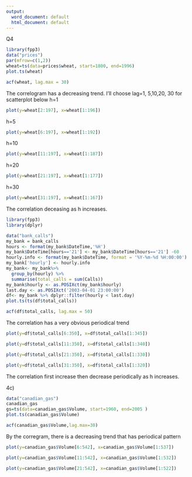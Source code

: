 ---
output:
  word_document: default
  html_document: default
---
Q4
```{r}
library(fpp3)
data("prices")
par(mfrow=c(1,2))
wheat=ts(data=prices$wheat, start=1800, end=1996)
plot.ts(wheat)

```

```{r}
acf(wheat, lag.max = 30)
```
The correlogram has a decreasing trend. I'll choose lag=1, 5,10,20, 30 for scatterplot below
h=1
```{r}
plot(y=wheat[2:197], x=wheat[1:196])
```

h=5
```{r}
plot(y=wheat[6:197], x=wheat[1:192]) 
```
h=10
```{r}
plot(y=wheat[11:197], x=wheat[1:187])
```

h=20
```{r}
plot(y=wheat[21:197], x=wheat[1:177]) 
```

h=30
```{r}
plot(y=wheat[31:197], x=wheat[1:167])
```

The correlation deceasing as h increases.
```{r}

library(fpp3)
library(dplyr)

data("bank_calls")
my_bank = bank_calls
hours <- format(my_bank$DateTime,'%H')
my_bank$DateTime[hours=='21'] <- my_bank$DateTime[hours=='21'] -60
hourly.info <- format(my_bank$DateTime, format = '%Y-%m-%d %H:00:00')
my_bank['hourly'] <- hourly.info
my_bank<- my_bank%>%
  group_by(hourly) %>%
  summarise(total_calls = sum(Calls))
my_bank$hourly <- as.POSIXct(my_bank$hourly)
last.day <- as.POSIXct('2003-04-01 23:00:00')
df<- my_bank %>% dplyr::filter(hourly < last.day)
plot.ts(ts(df$total_calls))

```

```{r}

acf(df$total_calls, lag.max = 50)

```
The correlation has a very obvious periodical trend
```{r}
plot(y=df$total_calls[6:350], x=df$total_calls[1:345])
```
```{r}
plot(y=df$total_calls[11:350], x=df$total_calls[1:340])

```
```{r}
plot(y=df$total_calls[21:350], x=df$total_calls[1:330])
```

```{r}
plot(y=df$total_calls[31:350], x=df$total_calls[1:320])
```
The correlation first increase then decrease periodically as h increases.

4c)
```{r}
data("canadian_gas")
canadian_gas
gs=ts(data=canadian_gas$Volume, start=1960, end=2005 )
plot.ts(canadian_gas$Volume)
```
```{r}
acf(canadian_gas$Volume,lag.max=30)
```
By the corregram, there is a decreasing trend that has periodical pattern
```{r}
plot(y=canadian_gas$Volume[6:542], x=canadian_gas$Volume[1:537])
```



```{r}
plot(y=canadian_gas$Volume[11:542], x=canadian_gas$Volume[1:532])
```

```{r}
plot(y=canadian_gas$Volume[21:542], x=canadian_gas$Volume[1:522])
```
